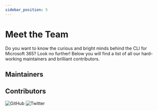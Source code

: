 ```yaml
---
sidebar_position: 5
---
```


# Meet the Team

<head><script id="cli-cards-generator" src="../generate-team-cards.js" defer></script></head>

Do you want to know the curious and bright minds behind the CLI for Microsoft 365? Look no further! Below you will find a list of all our hard-working maintainers and brilliant contributors.

## Maintainers

<div id='cli-grid-maintainers' className='cli-grid'>
</div>

## Contributors

<div id='cli-grid-contributors' className='cli-grid'>
</div>

[comment]: # (Template grid item)

<div id='cli-grid-item-template' className='cli-grid-item-container'>
  <div className='cli-grid-item'>
    <div className='cli-grid-item-align-center'>
      <img className='cli-grid-item-img'/>
    </div>
    <div className='cli-grid-item-align-center'>
      <div className='cli-grid-item-text'>
        <div className='cli-grid-item-name'></div>
        <div className='cli-grid-item-company'></div>
      </div>
    </div>
    <div className='cli-grid-item-align-center'>
      <a className='cli-grid-item-link' title='GitHub'>
        <img className='cli-grid-item-link-img' alt='GitHub' src='../../images/github-logo.svg'/>
      </a>
      <a className='cli-grid-item-link' title='Twitter'>
        <img className='cli-grid-item-link-img' alt='Twitter' src='../../images/twitter-logo.svg'/>
      </a>
    </div>
  </div>
</div>
